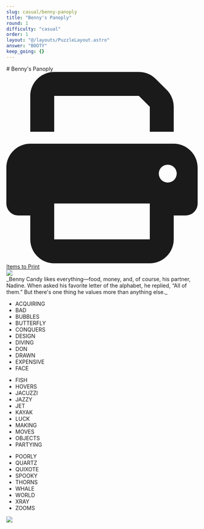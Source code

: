```yaml
---
slug: casual/benny-panoply
title: "Benny's Panoply"
round: 1
difficulty: "casual"
order: 1
layout: "@/layouts/PuzzleLayout.astro"
answer: "BOOTY"
keep_going: {}
---
```



<div class="flex flex-col sm:flex-row gap-2 justify-between items-center">
<div class="flex flex-col">
# Benny&#39;s Panoply
<a href={`${import.meta.env.BASE_URL}Appendix A Printable.pdf`} class="w-fit flex gap-2 no-prose h-min no-underline bg-gray-500 text-white px-4 py-2 rounded-[0.3rem]">
  <svg className="w-4"  xmlns="http://www.w3.org/2000/svg" viewBox="0 0 512 512"><path fill="currentColor" d="M128 0C92.7 0 64 28.7 64 64l0 96 64 0 0-96 226.7 0L384 93.3l0 66.7 64 0 0-66.7c0-17-6.7-33.3-18.7-45.3L400 18.7C388 6.7 371.7 0 354.7 0L128 0zM384 352l0 32 0 64-256 0 0-64 0-16 0-16 256 0zm64 32l32 0c17.7 0 32-14.3 32-32l0-96c0-35.3-28.7-64-64-64L64 192c-35.3 0-64 28.7-64 64l0 96c0 17.7 14.3 32 32 32l32 0 0 64c0 35.3 28.7 64 64 64l256 0c35.3 0 64-28.7 64-64l0-64zM432 248a24 24 0 1 1 0 48 24 24 0 1 1 0-48z"/></svg>
  <span>Items to Print</span>
</a>
</div>
<img class="w-[20rem] border-2 border-gray-300" src={art.src} />
</div>

<div style={{fontFamily: "DM Mono, sans-serif"}}>
_Benny Candy likes everything—food, money, and, of course, his partner, Nadine. When asked his favorite letter of the alphabet, he replied, “All of them.” But there's one thing he values more than anything else._
</div>

<Puzzle />

<div class="flex flex-col sm:flex-row gap-10 items-center justify-center">
  <div
    class="flex list-disc gap-2 marker:text-black"
    style={{ fontFamily: "Roboto Mono, monospace" }}
  >
    <ul>
      <li>ACQUIRING</li>
      <li>BAD</li>
      <li>BUBBLES</li>
      <li>BUTTERFLY</li>
      <li>CONQUERS</li>
      <li>DESIGN</li>
      <li>DIVING</li>
      <li>DON</li>
      <li>DRAWN</li>
      <li>EXPENSIVE</li>
      <li>FACE</li>
    </ul>
    <ul>
      <li>FISH</li>
      <li>HOVERS</li>
      <li>JACUZZI</li>
      <li>JAZZY</li>
      <li>JET</li>
      <li>KAYAK</li>
      <li>LUCK</li>
      <li>MAKING</li>
      <li>MOVES</li>
      <li>OBJECTS</li>
      <li>PARTYING</li>
    </ul>
    <ul>
      <li>POORLY</li>
      <li>QUARTZ</li>
      <li>QUIXOTE</li>
      <li>SPOOKY</li>
      <li>THORNS</li>
      <li>WHALE</li>
      <li>WORLD</li>
      <li>XRAY</li>
      <li>ZOOMS</li>
    </ul>
  </div>
 <img className="max-w-96 max-h-96" src={GridPicture.src} />
</div>
